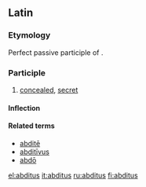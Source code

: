 ==Latin==

===Etymology===
Perfect passive participle of {{term|abdo|abdō|remove, withdraw, put away}}.

===Participle===
{{la-perfect participle|abdit}}

# [[concealed]], [[secret]]

====Inflection====
{{la-decl-1&2|abdit}}

====Related terms====
* [[abdite|abditē]]
* [[abditivus|abditīvus]]
* [[abdo|abdō]]

[[el:abditus]]
[[it:abditus]]
[[ru:abditus]]
[[fi:abditus]]